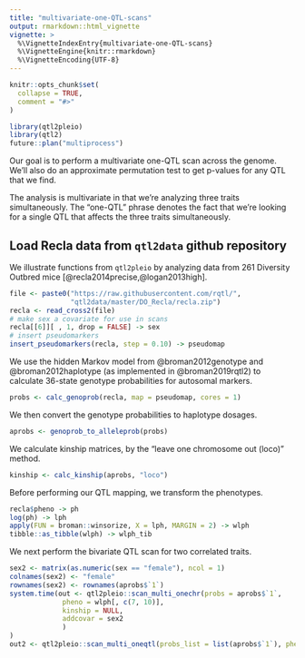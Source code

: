 ```yaml
---
title: "multivariate-one-QTL-scans"
output: rmarkdown::html_vignette
vignette: >
  %\VignetteIndexEntry{multivariate-one-QTL-scans}
  %\VignetteEngine{knitr::rmarkdown}
  %\VignetteEncoding{UTF-8}
---
```


```r
knitr::opts_chunk$set(
  collapse = TRUE,
  comment = "#>"
)
```

```r
library(qtl2pleio)
library(qtl2)
future::plan("multiprocess")
```

Our goal is to perform a multivariate one-QTL scan across the genome. We'll also do an approximate 
permutation test to get p-values for any QTL that we find. 

The analysis is multivariate in that we're analyzing three traits simultaneously. The "one-QTL" phrase 
denotes the fact that we're looking for a single QTL that affects the three traits simultaneously. 

## Load Recla data from `qtl2data` github repository

We illustrate functions from `qtl2pleio` by analyzing data from 261 Diversity Outbred mice [@recla2014precise,@logan2013high].



```r
file <- paste0("https://raw.githubusercontent.com/rqtl/",
               "qtl2data/master/DO_Recla/recla.zip")
recla <- read_cross2(file)
# make sex a covariate for use in scans
recla[[6]][ , 1, drop = FALSE] -> sex
# insert pseudomarkers
insert_pseudomarkers(recla, step = 0.10) -> pseudomap
```


We use the hidden Markov model from @broman2012genotype and @broman2012haplotype (as implemented in @broman2019rqtl2) to calculate 36-state genotype probabilities for autosomal markers. 

```r
probs <- calc_genoprob(recla, map = pseudomap, cores = 1)
```

We then convert the genotype probabilities to haplotype dosages.

```r
aprobs <- genoprob_to_alleleprob(probs)
```

We calculate kinship matrices, by the "leave one chromosome out (loco)" method.

```r
kinship <- calc_kinship(aprobs, "loco")
```




Before performing our QTL mapping, we transform the phenotypes. 

```r
recla$pheno -> ph
log(ph) -> lph
apply(FUN = broman::winsorize, X = lph, MARGIN = 2) -> wlph
tibble::as_tibble(wlph) -> wlph_tib
```

We next perform the bivariate QTL scan for two correlated traits.

```r
sex2 <- matrix(as.numeric(sex == "female"), ncol = 1)
colnames(sex2) <- "female"
rownames(sex2) <- rownames(aprobs$`1`)
system.time(out <- qtl2pleio::scan_multi_onechr(probs = aprobs$`1`, 
             pheno = wlph[, c(7, 10)], 
             kinship = NULL, 
             addcovar = sex2
             )
)
out2 <- qtl2pleio::scan_multi_oneqtl(probs_list = list(aprobs$`1`), pheno = wlph[, c(7, 10)], kinship_list = NULL, addcovar = sex2)
```




